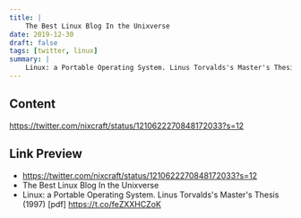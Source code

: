 ```yaml
---
title: |
    The Best Linux Blog In the Unixverse
date: 2019-12-30
draft: false
tags: [twitter, linux]
summary: |
    Linux: a Portable Operating System. Linus Torvalds's Master's Thesis (1997) [pdf] https://t.co/feZXXHCZoK
---
```


## Content

https://twitter.com/nixcraft/status/1210622270848172033?s=12

## Link Preview

- https://twitter.com/nixcraft/status/1210622270848172033?s=12
- The Best Linux Blog In the Unixverse
- Linux: a Portable Operating System. Linus Torvalds's Master's Thesis (1997) [pdf] https://t.co/feZXXHCZoK
